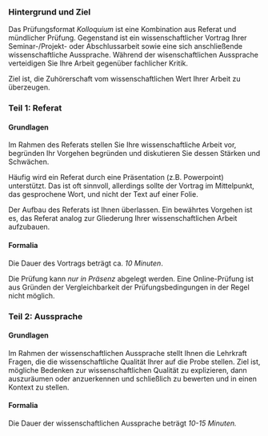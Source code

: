 


<!-- ## Prüfungsformat Kolloquium -->


### Hintergrund und Ziel

Das Prüfungsformat *Kolloquium* ist eine Kombination aus Referat und mündlicher Prüfung.
Gegenstand ist ein wissenschaftlicher Vortrag Ihrer Seminar-/Projekt- oder Abschlussarbeit sowie eine sich anschließende wissenschaftliche Aussprache.
Während der wisenschaftlichen Aussprache verteidigen Sie Ihre Arbeit gegenüber fachlicher Kritik.

Ziel ist, die Zuhörerschaft vom wissenschaftlichen Wert Ihrer Arbeit zu überzeugen.


### Teil 1: Referat


#### Grundlagen

Im Rahmen des Referats stellen Sie Ihre wissenschaftliche Arbeit vor, begründen Ihr Vorgehen begründen und diskutieren Sie dessen Stärken und Schwächen.

Häufig wird ein Referat durch eine Präsentation (z.B. Powerpoint) unterstützt.
Das ist oft sinnvoll, allerdings sollte der Vortrag im Mittelpunkt, das gesprochene Wort, und nicht der Text auf einer Folie.

Der Aufbau des Referats ist Ihnen überlassen.
Ein bewährtes Vorgehen ist es, das Referat analog zur Gliederung Ihrer wissenschaftlichen Arbeit aufzubauen.


#### Formalia

Die Dauer des Vortrags beträgt ca. *10 Minuten*.

Die Prüfung kann *nur in Präsenz* abgelegt werden. 
Eine Online-Prüfung ist aus Gründen der Vergleichbarkeit der Prüfungsbedingungen in der Regel nicht möglich.


### Teil 2: Aussprache


#### Grundlagen

Im Rahmen der wissenschaftlichen Aussprache stellt Ihnen die Lehrkraft Fragen, die die wissenschaftliche Qualität Ihrer auf die Probe stellen. 
Ziel ist, mögliche Bedenken zur wissenschaftlichen Qualität zu explizieren, dann auszuräumen oder anzuerkennen und schließlich zu bewerten und in einen Kontext zu stellen.

#### Formalia

Die Dauer der wissenschaftlichen Aussprache beträgt *10-15 Minuten.*




